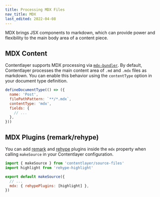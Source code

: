 ```yaml
---
title: Processing MDX Files
nav_title: MDX
last_edited: 2022-04-08
---
```


MDX brings JSX components to markdown, which can provide power and flexibility to the main body area of a content piece.

## MDX Content

Contentlayer supports MDX processing via [`mdx-bundler`](https://github.com/kentcdodds/mdx-bundler). By default, Contentlayer processes the main content area of `.md` and `.mdx` files as markdown. You can enable this behavior using the `contentType` option in your document type definition.

```js
defineDocumentType(() => ({
  name: 'Post',
  filePathPattern: `**/*.mdx`,
  contentType: 'mdx',
  fields: {
    // ...
  },
}))
```

## MDX Plugins (remark/rehype)

You can add [remark](https://github.com/remarkjs/remark) and [rehype](https://github.com/rehypejs/rehype) plugins inside the `mdx` property when calling `makeSource` in your Contentlayer configuration.

```js
import { makeSource } from 'contentlayer/source-files'
import highlight from 'rehype-highlight'

export default makeSource({
  // ...
  mdx: { rehypePlugins: [highlight] },
})
```
